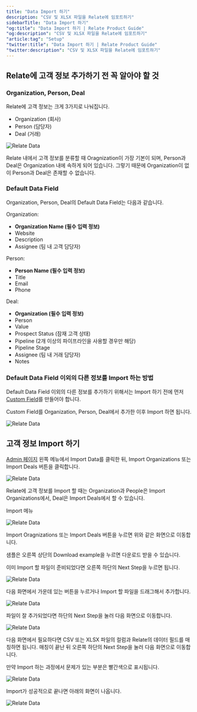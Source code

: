 ```yaml
---
title: "Data Import 하기"
description: "CSV 및 XLSX 파일을 Relate에 임포트하기"
sidebarTitle: "Data Import 하기"
"og:title": "Data Import 하기 | Relate Product Guide"
"og:description": "CSV 및 XLSX 파일을 Relate에 임포트하기"
"article:tag": "Setup"
"twitter:title": "Data Import 하기 | Relate Product Guide"
"twitter:description": "CSV 및 XLSX 파일을 Relate에 임포트하기"
---
```


## Relate에 고객 정보 추가하기 전 꼭 알아야 할 것

### Organization, Person, Deal

Relate에 고객 정보는 크게 3가지로 나눠집니다. 
- Organization (회사)
- Person (담당자)
- Deal (거래)

![Relate Data](/docs/images/setup/org_person_deal.png)

Relate 내에서 고객 정보를 분류할 때 Oragnization이 가장 기본이 되며, Person과 Deal은 Organization 내에 속하게 되어 있습니다. 그렇기 때문에 Organization이 없이 Person과 Deal은 존재할 수 없습니다. 

### Default Data Field

Organization, Person, Deal의 Default Data Field는 다음과 같습니다. 

Organization:
- **Organization Name (필수 입력 정보)**
- Website
- Description
- Assignee (팀 내 고객 담당자)

Person:
- **Person Name (필수 입력 정보)**
- Title
- Email
- Phone

Deal:
- **Organization (필수 입력 정보)**
- Person
- Value
- Prospect Status (잠재 고객 상태)
- Pipeline (2개 이상의 파이프라인을 사용할 경우만 해당)
- Pipeline Stage
- Assignee (팀 내 거래 담당자)
- Notes

### Default Data Field 이외의 다른 정보를 Import 하는 방법

Default Data Field 이외의 다른 정보를 추가하기 위해서는 Import 하기 전에 먼저 [Custom Field](https://www.relate.kr/docs/features/custom-fields)를 만들어야 합니다. 

Custom Field를 Organization, Person, Deal에서 추가한 이후 Import 하면 됩니다.

![Relate Data](/docs/images/setup/custom_field_menu.png)

## 고객 정보 Import 하기

[Admin 페이지](https://app.relate.so/) 왼쪽 메뉴에서 Import Data를 클릭한 뒤, Import Organizations 또는 Import Deals 버튼을 클릭합니다.

![Relate Data](/docs/images/setup/import_menu1.png)

Relate에 고객 정보를 Import 할 때는 Organization과 People은 Import Organizations에서, Deal은 Import Deals에서 할 수 있습니다.

Import 메뉴

![Relate Data](/docs/images/setup/import_menu2.png)

Import Oragnizations 또는 Import Deals 버튼을 누르면 위와 같은 화면으로 이동합니다. 

샘플은 오른쪽 상단의 Download example을 누르면 다운로드 받을 수 있습니다. 

이미 Import 할 파일이 준비되었다면 오른쪽 하단의 Next Step을 누르면 됩니다.

![Relate Data](/docs/images/setup/import_menu3.png)

다음 화면에서 가운데 있는 버튼을 누르거나 Import 할 파일을 드래그해서 추가합니다.

![Relate Data](/docs/images/setup/import_menu4.png)

파일이 잘 추가되었다면 하단의 Next Step을 눌러 다음 화면으로 이동합니다. 

![Relate Data](/docs/images/setup/import_menu5.png)

다음 화면에서 필요하다면 CSV 또는 XLSX 파일의 컬럼과 Relate의 데이터 필드를 매칭하면 됩니다. 매칭이 끝난 뒤 오른쪽 하단의 Next Step을 눌러 다음 화면으로 이동합니다. 

만약 Import 하는 과정에서 문제가 있는 부분은 빨간색으로 표시됩니다.

![Relate Data](/docs/images/setup/import_menu6.png)

Import가 성공적으로 끝나면 아래의 화면이 나옵니다. 

![Relate Data](/docs/images/setup/import_menu7.png)
